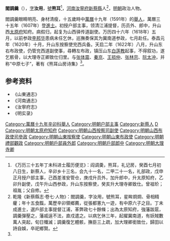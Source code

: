 '''閻調羹'''（{{bd|1577年||17世紀}}），[[表字|字]]'''汝用'''，[[號|號]]'''熊耳'''<ref>《万历三十五年丁未科进士履历便览》：阎调羮，熊耳，礼记房，癸酉七月初八日生，新蔡人，辛卯乡十三名，会九十一名，二甲二十一名，礼部政，戊申正月授户部主事，己酉差淮安管仓，庚戌升员外，加升郎中，升太原知府，乙卯升副使，戊午升山西参政，升山东按察使，癸亥升大理寺卿致仕。曾祖玠；祖胤；父自修。</ref>，[[河南等處承宣布政使司|河南]][[汝寧府|汝寧府]][[新蔡縣|新蔡縣]]人<ref name=djs>乾隆《新蔡縣志·卷七·人物》：閻調羹，字汝用，號熊耳，星眸烱烱、骨相精癯；年十五食餼，萬歷辛卯領鄉薦，從張都憲九一遊，有中原六子之目。丁未成進士，選戶部主事提督江浦，革弊政七十餘條；出為太原知府，強藩跋扈，調羹彈壓之，藩戚逞不法，直戍遣之。以病乞休三年，起擢冀南道，有妖賊數萬人突起，旬日殲滅；調羹復乞體骸，撫臣三上疏，加大理卿銜致仕，歸田以詩自娛，卒祀鄉賢。</ref>，[[明朝|明朝]]政治人物。

閻調羹眼睛明亮、身材清瘦，十五歲時中[[萬曆|萬曆]]十九年（1591年）的[[舉人|舉人]]，萬曆三十五年（1607年）登[[進士|進士]]。初授户部主事，领清江浦提督，历员外、郎中，升山西[[太原府|太原府]]知府。病假归，起复为山西驿传道副使。万历四十六年（1618年）五月，以前参政[[李邦华|李邦华]]患病未任乞休，巡撫奏保其为冀南道参政，七月赴任。泰昌元年（1620年）十月，升山东按察使兖西兵备。天启二年（1622年）八月，升山东右布政使，仍管兖西道副使事，尋轉左布政，镇压山东[[白莲教|白莲教]]起事，不得叙功，遂乞骸骨，以大理寺正卿致仕归里。与[[张体震|张体震]]、[[秦京|秦京]]、[[王损仲|王损仲]]、[[张林宗|张林宗]]、[[阮太冲|阮太冲]]，并称“中原七子”，著有《熊耳山房诗集》<ref name=djs/>。

==参考资料==
{{reflist}}
* 《山東通志》
* 《河南通志》
* 《汝寧府志》
* 《明实录》
{{start box}}
{{s-off}}
{{s-before|[[關廷訪|關廷訪]]}}
{{s-title|明朝太原府知府|1612年－1615年}}
{{s-after|[[宋鴻儒|宋鴻儒]]}}
{{end box}}

{{明朝人小作品}}
{{萬曆三十五年丁未科殿試金榜}}
{{DEFAULTSORT:Yan閻}}
[[Category:萬曆十九年辛卯科舉人|Category:萬曆十九年辛卯科舉人]]
[[Category:明朝户部主事|Category:明朝户部主事]]
[[Category:新蔡人|Category:新蔡人]]
[[Category:閻姓|D]]
[[Category:明朝太原府知府|Category:明朝太原府知府]]
[[Category:明朝山西按察司副使|Category:明朝山西按察司副使]]
[[Category:明朝山西布政使司參政|Category:明朝山西布政使司參政]]
[[Category:明朝山東按察使|Category:明朝山東按察使]]
[[Category:明朝山東布政使|Category:明朝山東布政使]]
[[Category:明朝禮部觀政|Category:明朝禮部觀政]]
[[Category:明朝戶部員外郎|Category:明朝戶部員外郎]]
[[Category:明朝戶部郎中|Category:明朝戶部郎中]]
[[Category:明朝大理寺卿|Category:明朝大理寺卿]]